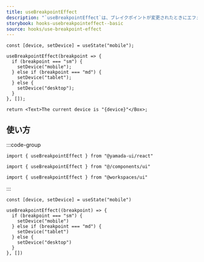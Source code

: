 ```yaml
---
title: useBreakpointEffect
description: "`useBreakpointEffect`は、ブレイクポイントが変更されたときにエフェクトを実行するカスタムフックです。"
storybook: hooks-usebreakpointeffect--basic
source: hooks/use-breakpoint-effect
---
```


```tsx preview functional client
const [device, setDevice] = useState("mobile");

useBreakpointEffect(breakpoint => {
  if (breakpoint === "sm") {
    setDevice("mobile");
  } else if (breakpoint === "md") {
    setDevice("tablet");
  } else {
    setDevice("desktop");
  }
}, []);

return <Text>The current device is "{device}"</Box>;
```

## 使い方

:::code-group

```tsx [package]
import { useBreakpointEffect } from "@yamada-ui/react"
```

```tsx [alias]
import { useBreakpointEffect } from "@/components/ui"
```

```tsx [monorepo]
import { useBreakpointEffect } from "@workspaces/ui"
```

:::

```tsx
const [device, setDevice] = useState("mobile")

useBreakpointEffect((breakpoint) => {
  if (breakpoint === "sm") {
    setDevice("mobile")
  } else if (breakpoint === "md") {
    setDevice("tablet")
  } else {
    setDevice("desktop")
  }
}, [])
```
